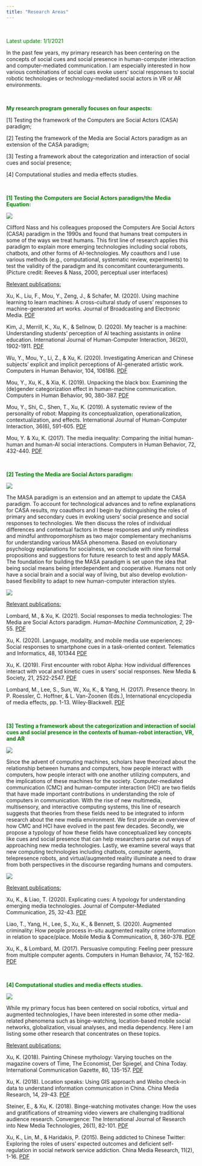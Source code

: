 ```yaml
---
title: "Research Areas"
---
```


&nbsp;
&nbsp;

<font color="green">Latest update: 1/1/2021</font>

In the past few years, my primary research has been centering on the concepts of social cues and social presence in human-computer interaction and computer-mediated communication. I am especially interested in how various combinations of social cues evoke users' social responses to social robotic technologies or technology-mediated social actors in VR or AR environments. 

&nbsp;
&nbsp;

<font color="green">**My research program generally focuses on four aspects:**</font>

[1] Testing the framework of the Computers are Social Actors (CASA) paradigm;

[2] Testing the framework of the Media are Social Actors paradigm as an extension of the CASA paradigm; 

[3] Testing a framework about the categorization and interaction of social cues and social presence;

[4] Computational studies and media effects studies.

&nbsp;
&nbsp;

<font color="green">**[1] Testing the Computers are Social Actors paradigm/the Media Equation:**</font>

![](images/Reevespicture.png)

Clifford Nass and his colleagues proposed the Computers Are Social Actors (CASA) paradigm in the 1990s and found that humans treat computers in some of the ways we treat humans. This first line of research applies this paradigm to explain more emerging technologies including social robots, chatbots, and other forms of AI-technologies. My coauthors and I use various methods (e.g., computational, systematic review, experiments) to test the validity of the paradigm and its concomitant counterarguments. (Picture credit: Reeves & Nass, 2000, perceptual user interfaces)


<u>Relevant publications:</u>

Xu, K., Liu, F., Mou, Y., Zeng, J., & Schafer, M. (2020). Using machine learning to learn machines: A cross-cultural study of users’ responses to machine-generated art works. Journal of Broadcasting and Electronic Media. [PDF](publications/Xu et al. 2020 Using Machine Learning to Learn Machines A Cross Cultural Study of Users Responses to Machine Generated Artworks.pdf)

Kim, J., Merrill, K., Xu, K., & Sellnow, D. (2020). My teacher is a machine: Understanding students’ perception of AI teaching assistants in online education. International Journal of Human-Computer Interaction, 36(20), 1902-1911. [PDF](publications/Kim et al. 2020.pdf)

Wu, Y., Mou, Y., Li, Z., & Xu, K. (2020). Investigating American and Chinese subjects’ explicit and implicit perceptions of AI-generated artistic work. Computers in Human Behavior, 104, 106186. [PDF](publications/Wu et al. (2020) Chinese American implicit and explicit.pdf)

Mou, Y., Xu, K., & Xia, K. (2019). Unpacking the black box: Examining the (de)gender categorization effect in human-machine communication. Computers in Human Behavior, 90, 380-387. [PDF](publications/Mou Xu Xia gender decategorization effect.pdf)

Mou, Y., Shi, C., Shen, T., Xu, K. (2019). A systematic review of the personality of robot: Mapping its conceptualization, operationalization, contextualization, and effects. International Journal of Human-Computer Interaction, 36(6), 591-605. [PDF](publications/Mou et al 2019 A Systematic Review.pdf)

Mou, Y. & Xu, K. (2017). The media inequality: Comparing the initial human-human and human-AI social interactions. Computers in Human Behavior, 72, 432-440. [PDF](publications/Yi Xu_Media Inequality.pdf)

&nbsp;
&nbsp;

<font color="green">**[2] Testing the Media are Social Actors paradigm:**</font>

![](images/masa.png)

The MASA paradigm is an extension and an attempt to update the CASA paradigm. To account for technological advances and to refine explanations for CASA results, my coauthors and I begin by distinguishing the roles of primary and secondary cues in evoking users' social presence and social responses to technologies. We then discuss the roles of individual differences and contextual factors in these responses and unify mindless and mindful anthropomorphism as two major complementary mechanisms for understanding various MASA phenomena. Based on evolutionary psychology explanations for socialness, we conclude with nine formal propositions and suggestions for future research to test and apply MASA. The foundation for building the MASA paradigm is set upon the idea that being social means being interdependent and cooperative. Humans not only have a social brain and a social way of living, but also develop evolution-based flexibility to adapt to new human-computer interaction styles. 

![](images/robot.png)

<u>Relevant publications:</u>

Lombard, M., & Xu, K. (2021). Social responses to media technologies: The Media are Social Actors paradigm. *Human-Machine Communication, 2,* 29-55. [PDF](publications/Lombard & Xu 2021 Social Responses to Media Technologies in the 21st Century_ The M.pdf)

Xu, K. (2020). Language, modality, and mobile media use experiences: Social responses to smartphone cues in a task-oriented context. Telematics and Informatics, 48, 101344 [PDF](publications/Xu 2020 Mobile phone study.pdf)

Xu, K. (2019). First encounter with robot Alpha: How individual differences interact with vocal and kinetic cues in users’ social responses. New Media & Society, 21, 2522-2547. [PDF](publications/Xu 2019 Robot alpha.pdf)


Lombard, M., Lee, S., Sun, W., Xu, K., & Yang, H. (2017). Presence theory. In P. Roessler, C. Hoffner, & L. Van-Zoonen (Eds.), International encyclopedia of media effects, pp. 1-13. Wiley-Blackwell. [PDF](publications/Lombard et al. presence theory.pdf)


&nbsp;
&nbsp;

<font color="green">**[3] Testing a framework about the categorization and interaction of social cues and social presence in the contexts of human-robot interaction, VR, and AR**</font>

![](images/JCMC.png)


Since the advent of computing machines, scholars have theorized about the relationship between humans and computers, how people interact with computers, how people interact with one another utilizing computers, and the implications of these machines for the society. Computer-mediated communication (CMC) and human-computer interaction (HCI) are two fields that have made important contributions in understanding the role of computers in communication. With the rise of new multimedia, multisensory, and interactive computing systems, this line of research suggests that theories from these fields need to be integrated to inform research about the new media environment. We first provide an overview of how CMC and HCI have evolved in the past few decades. Secondly, we propose a typology of how these fields have conceptualized key concepts like cues and social presence that can help researchers parse out ways of approaching new media technologies. Lastly, we examine several ways that new computing technologies including chatbots, computer agents, telepresence robots, and virtual/augmented reality illuminate a need to draw from both perspectives in the discourse regarding humans and computers.

![](images/SIDEme.png)

<u>Relevant publications:</u>

Xu, K., & Liao, T. (2020). Explicating cues: A typology for understanding emerging media technologies. Journal of Computer-Mediated Communication, 25, 32-43. [PDF](publications/Xu & Liao Explicating Cues JCMC.pdf)

Liao, T., Yang, H., Lee, S., Xu, K., & Bennett, S. (2020). Augmented criminality: How people process in-situ augmented reality crime information in relation to space/place. Mobile Media & Communication, 8, 360-378. [PDF](publications/liao et al. augmented reality.pdf)

Xu, K., & Lombard, M. (2017). Persuasive computing: Feeling peer pressure from multiple computer agents. Computers in Human Behavior, 74, 152-162. [PDF](publications/Xu_Lombard_Persuasive computing.pdf)


&nbsp;
&nbsp;

<font color="green">**[4] Computational studies and media effects studies.**</font>

![](images/AR map.png)

While my primary focus has been centered on social robotics, virtual and augmented technologies, I have been interested in some other media-related phenomena such as binge-watching, location-based mobile social networks, globalization, visual analyses, and media dependency. Here I am listing some other research that concentrates on these topics.

<u>Relevant publications:</u>

Xu, K. (2018). Painting Chinese mythology: Varying touches on the magazine covers of Time, The Economist, Der Spiegel, and China Today. International Communication Gazette, 80, 135-157. [PDF](publications/Xu_Painting Chinese Methology.pdf)

Xu, K. (2018). Location speaks: Using GIS approach and Weibo check-in data to understand information communication in China. China Media Research, 14, 29-43. [PDF](publications/Xu Location speaks.pdf)

Steiner, E., & Xu, K. (2018). Binge-watching motivates change: How the uses and gratifications of streaming video viewers are challenging traditional audience research. Convergence: The International Journal of Research into New Media Technologies, 26(1), 82-101. [PDF](publications/Steiner_Xu_bingewatching.pdf)

Xu, K., Lin, M., & Haridakis, P. (2015). Being addicted to Chinese Twitter: Exploring the roles of users’ expected outcomes and deficient self-regulation in social network service addiction. China Media Research, 11(2), 1-16. [PDF](publications/Xu et al -Being_addicted_to_Chinese_Twit.PDF)

